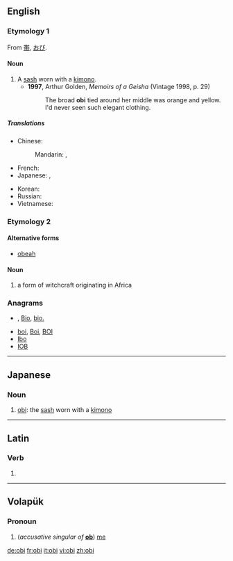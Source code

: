 ==English==
{{wikipedia|Obi (sash)}}

===Etymology 1===
From {{etyl|ja}} [[帯]], [[おび]].

====Noun====
{{en-noun|obi}}

# A [[sash]] worn with a [[kimono]].
#* '''1997''', Arthur Golden, ''Memoirs of a Geisha'' (Vintage 1998, p. 29)
#*: The broad '''obi''' tied around her middle was orange and yellow.  I'd never seen such elegant clothing.

=====Translations=====
{{trans-top|a kimono sash}}
* Chinese:
*: Mandarin: {{t|cmn|寬腰帶|sc=Hani}}, {{t|cmn|宽腰带|tr=kuān yāodài|sc=Hani}} {{qualifier|no exact term exists}}
* French: {{t+|fr|obi|m}}
* Japanese: {{t+|ja|帯|tr=おび, obi}}, {{t-|ja|おび|tr=obi}}
{{trans-mid}}
* Korean: {{t|ko|오비|tr=obi|sc=Hang}}
* Russian: {{t+|ru|оби|m|tr=óbi}} {{indeclinable}}
* Vietnamese: {{t|vi|dải lưng thêu|xs=Vietnamese}}
{{trans-bottom}}

===Etymology 2===

====Alternative forms====
* [[obeah]]

====Noun====
{{en-noun}}

# a form of witchcraft originating in Africa

===Anagrams===
* {{alphagram|[[bio#English|bio]]}} , [[Bio#English|Bio]], [[bio.#English|bio.]]
* [[boi#English|boi]], [[Boi#English|Boi]], [[BOI#English|BOI]]
* [[Ibo#English|Ibo]]
* [[IOB#English|IOB]]

----

==Japanese==

===Noun===
{{ja-noun|r|hira=おび|kanji=帯}}

# [[obi]]: the [[sash]] worn with a [[kimono]]

----

==Latin==

===Verb===
{{la-verb-form|obī}}

# {{conjugation of|[[obeo#Latin|obeō]]||2|s|act|imp}}

----

==Volapük==

===Pronoun===
{{infl|vo|pronoun}}

# (''accusative singular of'' '''[[ob#Volapük|ob]]''') [[me]]

[[de:obi]]
[[fr:obi]]
[[it:obi]]
[[vi:obi]]
[[zh:obi]]
